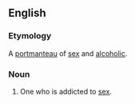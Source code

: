 ==English==

===Etymology===
A [[portmanteau]] of [[sex]] and [[alcoholic]].

===Noun===
{{en-noun}}

# One who is addicted to [[sex]].